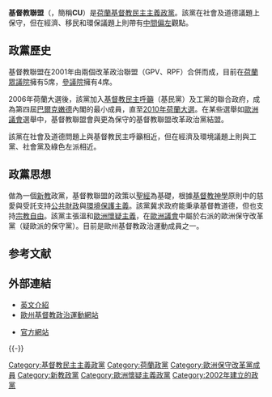 {{Infobox political party
| country       = 荷蘭
| colorcode     = {{Party meta/color/基督教联盟}}
| party_name    = 基督教聯盟
| native_name   = {{lang|nl|ChristenUnie}}
| party_logo    = [[Image:ChristenUnie.svg|250px]]
| leader        = [[阿里·史洛普|阿里·史洛普]]
| chairman      = Janneke Louisa
| leader1_title = 參議院領袖
| leader1_name  = Roel Kuiper
| leader2_title = 眾議院領袖
| leader2_name  = [[阿里·史洛普|阿里·史洛普]]
| leader3_title = 歐洲議會領袖
| leader3_name  = Peter van Dalen
| foundation    = {{Start date|2001|03|15|df=y}}
| merger        =
| split         =
| dissolved     =
| merged        = 
| seats1_title  = [[荷蘭參議院|參議院]]
| seats1        = {{Infobox political party/seats|4|75|hex={{Party meta/color/基督教联盟}}}}
| seats2_title  = [[荷蘭眾議院|眾議院]]
| seats2        = {{Infobox political party/seats|5|150|hex={{Party meta/color/基督教联盟}}}}
| seats3_title  = [[荷蘭省份|省議會]]
| seats3        = {{Infobox political party/seats|31|570|hex={{Party meta/color/基督教联盟}}}}
| seats4_title  = [[歐洲議會|歐洲議會]]
| seats4        = {{Infobox political party/seats|1|29|hex={{Party meta/color/基督教联盟}}}}
| ideology      = [[基督教民主主義|基督教民主主義]]<br />[[保守主義|保守主義]]
| position      = [[中間派|中間派]]至[[中間偏右|中間偏右]]
| religion      = {{nowrap|[[福音神學|正統基督教]]}}
| youth_wing    = PerspectieF
| wing1_title   = 智庫
| wing1         = Mr. G. Groen van Prinsterer Stichting
| international =
| european      = [[歐洲基督教政治運動|歐洲基督教政治運動]]
| europarl      = [[歐洲保守與改革黨團|歐洲保守與改革黨團]]
| colours       =
| headquarters  = Partijbureau ChristenUnie <br /> Johan van Oldebarneveltlaan 46, Amersfoort
| website       = [http://www.christenunie.nl www.christenunie.nl]
}}
'''基督教聯盟'''（{{lang-nl|'''ChristenUnie'''}}，簡稱'''CU'''）是[[荷蘭|荷蘭]][[基督教民主主義|基督教民主主義]][[政黨|政黨]]。該黨在社會及道德議題上保守，但在經濟、移民和環保議題上則帶有[[中間偏左|中間偏左]]觀點。

== 政黨歷史 ==
基督教聯盟在2001年由兩個改革政治聯盟（GPV、RPF）合併而成，目前在[[荷蘭眾議院|荷蘭眾議院]]擁有5席，[[荷蘭參議院|參議院]]擁有4席。

2006年荷蘭大選後，該黨加入[[基督教民主呼籲|基督教民主呼籲]]（基民黨）及工黨的聯合政府，成為第四屆[[巴爾克嫩德|巴爾克嫩德]]內閣的最小成員，直至[[2010年荷蘭大選|2010年荷蘭大選]]。在某些選舉如[[歐洲議會|歐洲議會]]選舉中，基督教聯盟會與更為保守的基督教聯盟改革政治黨結盟。

該黨在社會及道德問題上與基督教民主呼籲相近，但在經濟及環境議題上則與工黨、社會黨及綠色左派相近。

== 政黨思想 ==
做為一個[[新教|新教]]政黨，基督教聯盟的政策以[[聖經|聖經]]為基礎，根據[[基督教神學|基督教神學]]原則中的慈愛與受託支持[[公共財政|公共財政]]與[[環境保護主義|環境保護主義]]。該黨冀求政府能秉承基督教道德，但也支持[[宗教自由|宗教自由]]。該黨主張溫和[[歐洲懷疑主義|歐洲懷疑主義]]，在[[歐洲議會|歐洲議會]]中屬於右派的歐洲保守改革黨（疑歐派的保守黨）。目前是歐州基督教政治運動成員之一。

== 参考文献 ==
{{Reflist}}

== 外部連結 ==
* [https://web.archive.org/web/20070221120556/http://www.christenunie.nl/en/ 英文介紹]
* [http://www.ecpm.info 歐州基督教政治運動網站] {{Wayback|url=http://www.ecpm.info/ |date=20200817022251 }}
* {{nl}}[http://www.christenunie.nl/ 官方網站] {{Wayback|url=http://www.christenunie.nl/ |date=20061107072020 }}

{{-}}
{{荷蘭政黨}}

[[Category:基督教民主主義政黨|Category:基督教民主主義政黨]]
[[Category:荷蘭政黨|Category:荷蘭政黨]]
[[Category:歐洲保守改革黨成員|Category:歐洲保守改革黨成員]]
[[Category:新教政黨|Category:新教政黨]]
[[Category:歐洲懷疑主義政黨|Category:歐洲懷疑主義政黨]]
[[Category:2002年建立的政黨|Category:2002年建立的政黨]]
